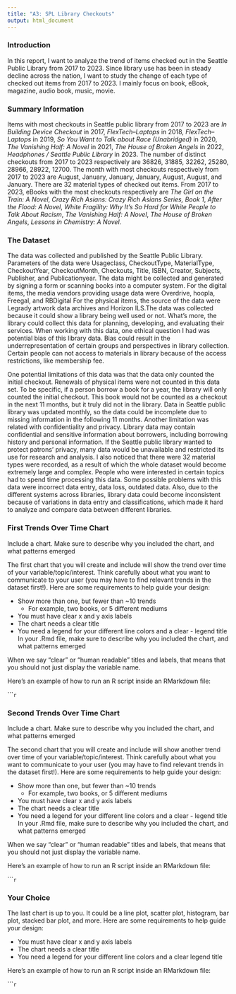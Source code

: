```yaml
---
title: "A3: SPL Library Checkouts"
output: html_document
---
```


### Introduction

In this report, I want to analyze the trend of items checked out in the Seattle Public Library from 2017 to 2023. Since library use has been in steady decline across the nation, I want to study the change of each type of checked out items from 2017 to 2023. I mainly focus on book, eBook, magazine, audio book, music, movie.  

### Summary Information

Items with most checkouts in Seattle public library from 2017 to 2023 are *In Building Device Checkout* in 2017, *FlexTech–Laptops* in 2018, *FlexTech–Laptops* in 2019, *So You Want to Talk about Race (Unabridged)* in 2020, *The Vanishing Half: A Novel* in 2021, *The House of Broken Angels* in 2022, *Headphones / Seattle Public Library* in 2023. The number of distinct checkouts from 2017 to 2023 respectively are 36826, 31885, 32262, 25280, 28966, 28922, 12700. The month with most checkouts respectively from 2017 to 2023 are August, January, January, January, August, August, and January. There are 32 material types of checked out items. From 2017 to 2023, eBooks with the most checkouts respectively are *The Girl on the Train: A Novel*, *Crazy Rich Asians: Crazy Rich Asians Series, Book 1*, *After the Flood: A Novel*, *White Fragility: Why It's So Hard for White People to Talk About Racism*, *The Vanishing Half: A Novel*, *The House of Broken Angels*, *Lessons in Chemistry: A Novel*. 

### The Dataset

The data was collected and published by the Seattle Public Library. Parameters of the data were Usageclass, CheckoutType, MaterialType, CheckoutYear, CheckoutMonth, Checkouts, Title, ISBN, Creator, Subjects, Publisher, and Publicationyear. The data might be collected and generated by signing a form or scanning books into a computer system. For the digital items, the media vendors providing usage data were Overdrive, hoopla, Freegal, and RBDigital For the physical items, the source of the data were Legrady artwork data archives and Horizon ILS.The data was collected because it could show a library being well used or not. What’s more, the library could collect this data for planning, developing, and evaluating their services. When working with this data, one ethical question I had was potential bias of this library data. Bias could result in the underrepresentation of certain groups and perspectives in library collection. Certain people can not access to materials in library because of the access restrictions, like membership fee.

One potential limitations of this data was that the data only counted the initial checkout. Renewals of physical items were not counted in this data set. To be specific, if a person borrow a book for a year, the library will only counted the initial checkout. This book would not be counted as a checkout in the next 11 months, but it truly did not in the library. Data in Seattle public library was updated monthly, so the data could be incomplete due to missing information in the following 11 months. Another limitation was related with confidentiality and privacy. Library data may contain confidential and sensitive information about borrowers, including borrowing history and personal information. If the Seattle public library wanted to protect patrons’ privacy, many data would be unavailable and restricted its use for research and analysis. I also noticed that there were 32 material types were recorded, as a result of which the whole dataset would become extremely large and complex. People who were interested in certain topics had to spend time processing this data. Some possible problems with this data were incorrect data entry, data loss, outdated data. Also, due to the different systems across libraries, library data could become inconsistent because of variations in data entry and classifications, which made it hard to analyze and compare data between different libraries.

### First Trends Over Time Chart

Include a chart. Make sure to describe why you included the chart, and what patterns emerged

The first chart that you will create and include will show the trend over time of your variable/topic/interest. Think carefully about what you want to communicate to your user (you may have to find relevant trends in the dataset first!). Here are some requirements to help guide your design:

- Show more than one, but fewer than ~10 trends
  - For example, two books, or 5 different mediums
- You must have clear x and y axis labels
- The chart needs a clear title 
- You need a legend for your different line colors and a clear - legend title
In your .Rmd file, make sure to describe why you included the chart, and what patterns emerged

When we say "clear" or "human readable" titles and labels, that means that you should not just display the variable name.

Here's an example of how to run an R script inside an RMarkdown file:

``````r
```

### Second Trends Over Time Chart

Include a chart. Make sure to describe why you included the chart, and what patterns emerged

The second chart that you will create and include will show another trend over time of your variable/topic/interest. Think carefully about what you want to communicate to your user (you may have to find relevant trends in the dataset first!). Here are some requirements to help guide your design:

- Show more than one, but fewer than ~10 trends
  - For example, two books, or 5 different mediums
- You must have clear x and y axis labels
- The chart needs a clear title 
- You need a legend for your different line colors and a clear - legend title
In your .Rmd file, make sure to describe why you included the chart, and what patterns emerged

When we say "clear" or "human readable" titles and labels, that means that you should not just display the variable name.

Here's an example of how to run an R script inside an RMarkdown file:

``````r
```

### Your Choice

The last chart is up to you. It could be a line plot, scatter plot, histogram, bar plot, stacked bar plot, and more. Here are some requirements to help guide your design:

- You must have clear x and y axis labels
- The chart needs a clear title 
- You need a legend for your different line colors and a clear legend title

Here's an example of how to run an R script inside an RMarkdown file:

``````r
```



